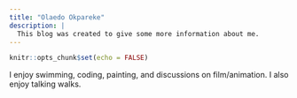 ```yaml
---
title: "Olaedo Okpareke"
description: |
  This blog was created to give some more information about me.
---
```


```r
knitr::opts_chunk$set(echo = FALSE)
```

I enjoy swimming, coding, painting, and discussions on film/animation. 
I also enjoy talking walks. 